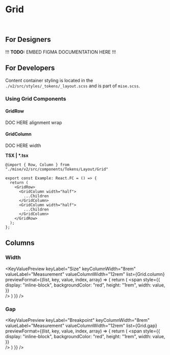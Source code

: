 



<Meta
  title="Tokens/Layout/Grid/Usage"
  parameters={{...tokenParams}}
/>

# Grid

<br/>

## For Designers

!!! **TODO:** EMBED FIGMA DOCUMENTATION HERE !!!

## For Developers

Content container styling is located in the `./v2/src/styles/_tokens/_layout.scss` and is part of `mise.scss`.

### Using Grid Components

#### GridRow

DOC HERE
alignment
wrap

#### GridColumn

DOC HERE
width

**TSX | \*.tsx**

```
@import { Row, Column } from "./mise/v2/src/components/Tokens/Layout/Grid"

export const Example: React.FC = () => {
  return (
    <GridRow>
      <GridColumn width="half">
        ...Children
      </GridColumn>
      <GridColumn width="half">
        ...Children
      </GridColumn>
    </GridRow>
  );
};
```

## Columns

### Width

<KeyValuePreview
  keyLabel="Size"
  keyColumnWidth="8rem"
  valueLabel="Measurement"
  valueColumnWidth="12rem"
  list={Grid.column}
  previewFormat={(list, key, value, index, array) => {
    return (
      <span
        style={{
          display: "inline-block",
          backgroundColor: "red",
          height: "1rem",
          width: value,
        }}  
      />
    )
  }}
/>

### Gap

<KeyValuePreview
  keyLabel="Breakpoint"
  keyColumnWidth="8rem"
  valueLabel="Measurement"
  valueColumnWidth="12rem"
  list={Grid.gap}
  previewFormat={(list, key, value, index, array) => {
    return (
      <span
        style={{
          display: "inline-block",
          backgroundColor: "red",
          height: "1rem",
          width: value,
        }}  
      />
    )
  }}
/>